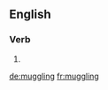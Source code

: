 ==English==

===Verb===
{{head|en}}

# {{present participle of|muggle}}

[[de:muggling]]
[[fr:muggling]]